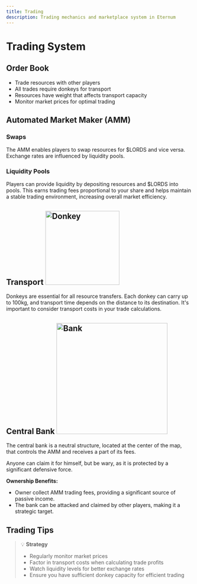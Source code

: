 ```yaml
---
title: Trading
description: Trading mechanics and marketplace system in Eternum
---
```


# Trading System

## Order Book

- Trade resources with other players
- All trades require donkeys for transport
- Resources have weight that affects transport capacity
- Monitor market prices for optimal trading

## Automated Market Maker (AMM)

### Swaps

The AMM enables players to swap resources for $LORDS and vice versa. Exchange rates are influenced by liquidity pools.

### Liquidity Pools

Players can provide liquidity by depositing resources and $LORDS into pools. This earns trading fees proportional to
your share and helps maintain a stable trading environment, increasing overall market efficiency.

## Transport <img src="/resources/249.png" alt="Donkey" width="200" className="float-right" />

Donkeys are essential for all resource transfers. Each donkey can carry up to 100kg, and transport time depends on the
distance to its destination. It's important to consider transport costs in your trade calculations.

## Central Bank <img src="/buildings/bank.png" alt="Bank" width="300" className="float-right" />

The central bank is a neutral structure, located at the center of the map, that controls the AMM and receives a part of
its fees.

Anyone can claim it for himself, but be wary, as it is protected by a significant defensive force.

**Ownership Benefits:**

- Owner collect AMM trading fees, providing a significant source of passive income.
- The bank can be attacked and claimed by other players, making it a strategic target.

## Trading Tips

> 💡 **Strategy**
>
> - Regularly monitor market prices
> - Factor in transport costs when calculating trade profits
> - Watch liquidity levels for better exchange rates
> - Ensure you have sufficient donkey capacity for efficient trading
